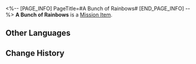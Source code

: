 <%-- [PAGE_INFO]
PageTitle=#A Bunch of Rainbows#
[END_PAGE_INFO] --%>
{{Item Infobox
|id          = 140152
|image       = Item A Bunch of Rainbows.png
|type        = Mission Item
|invCategory = Missions
|rarity      = 3
|effect      = 
|description = A bunch of tiny Rainbow blossoms. In floriography, it means "the beauty of the ordinary."
}}
'''A Bunch of Rainbows''' is a [[Mission Item]].

==Other Languages==
{{Other Languages
|en   = A Bunch of Rainbows
|zhs  = 一束七彩虹
|zht  = 一束七彩虹
|ja   = 七彩虹の花束
|ko   = 무지개 한 다발
|es   = Ramo de arcoíris
|fr   = Un bouquet d'arcs-en-ciel
|ru   = Букет семицветиков
|th   = ช่อดอก Rainbow
|vi   = Một Bó Cầu Vồng Bảy Sắc
|de   = Ein Strauß Regenbögen
|id   = Sebuket Rainbow
|pt   = Um Monte de Arco-íris
}}

==Change History==
{{Change History|1.0}}